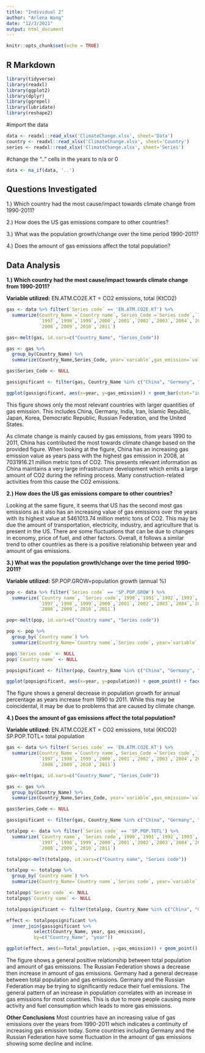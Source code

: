 ```yaml
---
title: "Individual 2"
author: "Arlena Wang"
date: "12/3/2021"
output: html_document
---
```


```r
knitr::opts_chunk$set(echo = TRUE)
```

## R Markdown


```r
library(tidyverse)
library(readxl)
library(ggplot2)
library(dplyr)
library(ggrepel)
library(lubridate)
library(reshape2)
```

#import the data
```r
data <- readxl::read_xlsx('ClimateChange.xlsx', sheet='Data')
country <- readxl::read_xlsx('ClimateChange.xlsx', sheet='Country')
series <- readxl::read_xlsx('ClimateChange.xlsx', sheet='Series')
```

#change the ".." cells in the years to n/a or 0
```r
data <- na_if(data, '..')
```

## Questions Investigated
1.) Which country had the most cause/impact towards climate change from 1990-2011? 

2.) How does the US gas emissions compare to other countries? 

3.) What was the population growth/change over the time period 1990-2011? 

4.) Does the amount of gas emissions affect the total population?

## Data Analysis

**1.) Which country had the most cause/impact towards climate change from 1990-2011?**

**Variable utilized:**
EN.ATM.CO2E.KT = CO2 emissions, total (KtCO2)

```r
gas <- data %>% filter(`Series code` == 'EN.ATM.CO2E.KT') %>% 
  summarize(Country_Name =`Country name`, Series_Code =`Series code`,`1990`,`1991`,`1992`,`1993`,`1994`,`1995`,`1996`,
            `1997`,`1998`,`1999`,`2000`,`2001`,`2002`,`2003`,`2004`,`2005`,`2006`,`2007`,
            `2008`,`2009`,`2010`,`2011`)

gas<-melt(gas, id.vars=c("Country_Name", "Series_Code"))

gas <- gas %>%
  group_by(Country_Name) %>%
  summarize(Country_Name,Series_Code, year=`variable`,gas_emission=`value`)

gas$Series_Code <- NULL

gassignificant <- filter(gas, Country_Name %in% c("China", "Germany", "India", "Iran, Islamic Rep.", "Japan", "Korea, Dem. Rep.", "Russian Federation", "United States"))

ggplot(gassignificant, aes(x=year, y=gas_emission)) + geom_bar(stat="identity") + facet_wrap(~Country_Name, scales="free") + labs(x="Year", y="Gas Emissions (KtCO2)", title="Gas Emissions from 1990-2011") + theme(axis.text.x = element_text(angle = 90))
```
This figure shows only the most relevant countries with larger quantities of gas emission.  This includes China, Germany, India, Iran, Islamic Republic, Japan, Korea, Democratic Republic, Russian Federation, and the United States.


As climate change is mainly caused by gas emissions, from years 1990 to 2011, China has contributed the most towards climate change based on the provided figure.  When looking at the figure, China has an increasing gas emission value as years pass with the highest gas emission in 2008, at 7031916.21 million metric tons of CO2.  This presents relevant information as China maintains a very large infrastructure development which emits a large amount of CO2 during the refining process.  Many construction-related activities from this cause the CO2 emissions.

**2.) How does the US gas emissions compare to other countries?**

Looking at the same figure, it seems that US has the second most gas emissions as it also has an increasing value of gas emissions over the years with its highest value at 5461013.74 million metric tons of CO2.  This may be due the amount of transportation, electricity, industry, and agriculture that is present in the US.  There are some fluctuations that can be due to changes in economy, price of fuel, and other factors.  Overall, it follows a similar trend to other countries as there is a positive relationship between year and amount of gas emissions.  

**3.) What was the population growth/change over the time period 1990-2011?**

**Variable utilized:**
SP.POP.GROW=population growth (annual %)

```r
pop <- data %>% filter(`Series code` == 'SP.POP.GROW') %>% 
  summarize(`Country name`, `Series code`,`1990`,`1991`,`1992`,`1993`,`1994`,`1995`,`1996`,
            `1997`,`1998`,`1999`,`2000`,`2001`,`2002`,`2003`,`2004`,`2005`,`2006`,`2007`,
            `2008`,`2009`,`2010`,`2011`)

pop<-melt(pop, id.vars=c("Country name", "Series code"))

pop <- pop %>%
  group_by(`Country name`) %>%
  summarize(Country_Name=`Country name`,`Series code`, year=`variable`,population=`value`)

pop$`Series code` <- NULL
pop$`Country name` <- NULL

popsignificant <- filter(pop, Country_Name %in% c("China", "Germany", "India", "Iran, Islamic Rep.", "Japan", "Korea, Dem. Rep.", "Russian Federation", "United States"))

ggplot(popsignificant, aes(x=year, y=population)) + geom_point() + facet_wrap(~Country_Name) + labs(x="Year", y="Population Growth (annual %)", title="Population Growth from 1990-2011") + theme(axis.text.x = element_text(angle = 90)) 
```

The figure shows a general decrease in population growth for annual percentage as years increase from 1990 to 2011.  While this may be coincidental, it may be due to problems that are caused by climate change.

**4.) Does the amount of gas emissions affect the total population?**

**Variable utilized:**
EN.ATM.CO2E.KT = CO2 emissions, total (KtCO2)
SP.POP.TOTL= total population

```r
gas <- data %>% filter(`Series code` == 'EN.ATM.CO2E.KT') %>% 
  summarize(Country_Name =`Country name`, Series_Code =`Series code`,`1990`,`1991`,`1992`,`1993`,`1994`,`1995`,`1996`,
            `1997`,`1998`,`1999`,`2000`,`2001`,`2002`,`2003`,`2004`,`2005`,`2006`,`2007`,
            `2008`,`2009`,`2010`,`2011`)

gas<-melt(gas, id.vars=c("Country_Name", "Series_Code"))

gas <- gas %>%
  group_by(Country_Name) %>%
  summarize(Country_Name,Series_Code, year=`variable`,gas_emission=`value`)

gas$Series_Code <- NULL

gassignificant <- filter(gas, Country_Name %in% c("China", "Germany", "India", "Iran, Islamic Rep.", "Japan", "Korea, Dem. Rep.", "Russian Federation", "United States"))

totalpop <- data %>% filter(`Series code` == 'SP.POP.TOTL') %>% 
  summarize(`Country name`, `Series code`,`1990`,`1991`,`1992`,`1993`,`1994`,`1995`,`1996`,
            `1997`,`1998`,`1999`,`2000`,`2001`,`2002`,`2003`,`2004`,`2005`,`2006`,`2007`,
            `2008`,`2009`,`2010`,`2011`)

totalpop<-melt(totalpop, id.vars=c("Country name", "Series code"))

totalpop <- totalpop %>%
  group_by(`Country name`) %>%
  summarize(Country_Name=`Country name`,`Series code`, year=`variable`,Total_population=`value`)

totalpop$`Series code` <- NULL
totalpop$`Country name` <- NULL

totalpopsignificant <- filter(totalpop, Country_Name %in% c("China", "Germany", "India", "Iran, Islamic Rep.", "Japan", "Korea, Dem. Rep.", "Russian Federation", "United States"))

effect <- totalpopsignificant %>%
  inner_join(gassignificant %>%
          select(Country_Name, year, gas_emission),
          by=c("Country_Name", "year"))

ggplot(effect, aes(x=Total_population, y=gas_emission)) + geom_point() + facet_wrap(~Country_Name, scales="free") + labs(x="Gas Emissions (KtCO2)", y="Total Population", title="Gas Emissions Vs. Total Population from 1990-2011") + theme(axis.text.x = element_text(angle = 90))
```

The figure shows a general positive relationship between total population and amount of gas emissions.  The Russian Federation shows a decrease then increase in amount of gas emissions.  Germany had a general decrease between total population and gas emissions.  Germany and the Russian Federation may be trying to significantly reduce their fuel emissions.  The general pattern of an increase in population correlates with an increase in gas emissions for most countries.  This is due to more people causing more activity and fuel consumption which leads to more gas emissions.

**Other Conclusions**
Most countries have an increasing value of gas emissions over the years from 1990-2011 which indicates a continuity of increasing gas emission today.  Some countries including Germany and the Russian Federation have some fluctuation in the amount of gas emissions showing some decline and incline.  